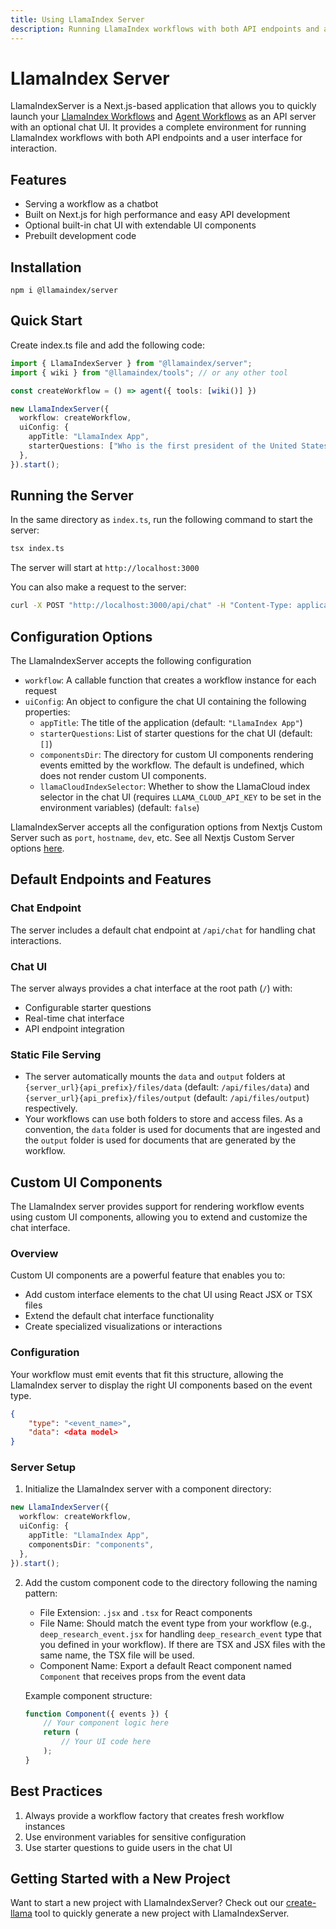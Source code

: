 ```yaml
---
title: Using LlamaIndex Server
description: Running LlamaIndex workflows with both API endpoints and a user interface for interaction
---
```



# LlamaIndex Server

LlamaIndexServer is a Next.js-based application that allows you to quickly launch your [LlamaIndex Workflows](https://ts.llamaindex.ai/docs/llamaindex/modules/agents/workflows) and [Agent Workflows](https://ts.llamaindex.ai/docs/llamaindex/modules/agents/agent_workflow) as an API server with an optional chat UI. It provides a complete environment for running LlamaIndex workflows with both API endpoints and a user interface for interaction.

## Features

- Serving a workflow as a chatbot
- Built on Next.js for high performance and easy API development
- Optional built-in chat UI with extendable UI components
- Prebuilt development code

## Installation

```package-install
npm i @llamaindex/server
```

## Quick Start

Create index.ts file and add the following code:

```ts
import { LlamaIndexServer } from "@llamaindex/server";
import { wiki } from "@llamaindex/tools"; // or any other tool

const createWorkflow = () => agent({ tools: [wiki()] })

new LlamaIndexServer({
  workflow: createWorkflow,
  uiConfig: {
    appTitle: "LlamaIndex App",
    starterQuestions: ["Who is the first president of the United States?"],
  },
}).start();
```

## Running the Server

In the same directory as `index.ts`, run the following command to start the server:

  ```bash
  tsx index.ts
  ```
The server will start at `http://localhost:3000`

You can also make a request to the server:

  ```bash
  curl -X POST "http://localhost:3000/api/chat" -H "Content-Type: application/json" -d '{"message": "Who is the first president of the United States?"}'
  ```

## Configuration Options

The LlamaIndexServer accepts the following configuration

- `workflow`: A callable function that creates a workflow instance for each request
- `uiConfig`: An object to configure the chat UI containing the following properties:
  - `appTitle`: The title of the application (default: `"LlamaIndex App"`)
  - `starterQuestions`: List of starter questions for the chat UI (default: `[]`)
  - `componentsDir`: The directory for custom UI components rendering events emitted by the workflow. The default is undefined, which does not render custom UI components.
  - `llamaCloudIndexSelector`: Whether to show the LlamaCloud index selector in the chat UI (requires `LLAMA_CLOUD_API_KEY` to be set in the environment variables) (default: `false`)

LlamaIndexServer accepts all the configuration options from Nextjs Custom Server such as `port`, `hostname`, `dev`, etc.
See all Nextjs Custom Server options [here](https://nextjs.org/docs/app/building-your-application/configuring/custom-server).

## Default Endpoints and Features

### Chat Endpoint

The server includes a default chat endpoint at `/api/chat` for handling chat interactions.

### Chat UI

The server always provides a chat interface at the root path (`/`) with:

- Configurable starter questions
- Real-time chat interface
- API endpoint integration

### Static File Serving

- The server automatically mounts the `data` and `output` folders at `{server_url}{api_prefix}/files/data` (default: `/api/files/data`) and `{server_url}{api_prefix}/files/output` (default: `/api/files/output`) respectively.
- Your workflows can use both folders to store and access files. As a convention, the `data` folder is used for documents that are ingested and the `output` folder is used for documents that are generated by the workflow.


## Custom UI Components

The LlamaIndex server provides support for rendering workflow events using custom UI components, allowing you to extend and customize the chat interface.

### Overview

Custom UI components are a powerful feature that enables you to:

- Add custom interface elements to the chat UI using React JSX or TSX files
- Extend the default chat interface functionality
- Create specialized visualizations or interactions

### Configuration

Your workflow must emit events that fit this structure, allowing the LlamaIndex server to display the right UI components based on the event type.

```json
{
    "type": "<event_name>",
    "data": <data model>
}
```

### Server Setup

1. Initialize the LlamaIndex server with a component directory:

```ts
new LlamaIndexServer({
  workflow: createWorkflow,
  uiConfig: {
    appTitle: "LlamaIndex App",
    componentsDir: "components",
  },
}).start();
```

2. Add the custom component code to the directory following the naming pattern:

   - File Extension: `.jsx` and `.tsx` for React components
   - File Name: Should match the event type from your workflow (e.g., `deep_research_event.jsx` for handling `deep_research_event` type that you defined in your workflow). If there are TSX and JSX files with the same name, the TSX file will be used.
   - Component Name: Export a default React component named `Component` that receives props from the event data

   Example component structure:

   ```jsx
   function Component({ events }) {
       // Your component logic here
       return (
           // Your UI code here
       );
   }
   ```

## Best Practices

1. Always provide a workflow factory that creates fresh workflow instances
2. Use environment variables for sensitive configuration
3. Use starter questions to guide users in the chat UI

## Getting Started with a New Project

Want to start a new project with LlamaIndexServer? Check out our [create-llama](https://github.com/run-llama/create-llama) tool to quickly generate a new project with LlamaIndexServer.